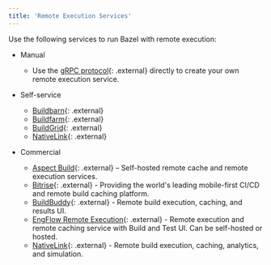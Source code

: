 ```yaml
---
title: 'Remote Execution Services'
---
```


Use the following services to run Bazel with remote execution:

*   Manual

    * Use the [gRPC protocol](https://github.com/bazelbuild/remote-apis){: .external}
      directly to create your own remote execution service.

*   Self-service

    * [Buildbarn](https://github.com/buildbarn){: .external}
    * [Buildfarm](https://github.com/bazelbuild/bazel-buildfarm){: .external}
    * [BuildGrid](https://gitlab.com/BuildGrid/buildgrid){: .external}
    * [NativeLink](https://github.com/TraceMachina/nativelink){: .external}

*   Commercial

    * [Aspect Build](https://www.aspect.build/){: .external} – Self-hosted remote cache and remote execution services.
    * [Bitrise](https://bitrise.io/why/features/mobile-build-caching-for-better-build-test-performance){: .external} - Providing the world's leading mobile-first CI/CD and remote build caching platform.
    * [BuildBuddy](https://www.buildbuddy.io){: .external} - Remote build execution,
      caching, and results UI.
    * [EngFlow Remote Execution](https://www.engflow.com){: .external} - Remote execution
      and remote caching service with Build and Test UI. Can be self-hosted or hosted.
    * [NativeLink](https://github.com/TraceMachina/nativelink){: .external} - Remote build execution, caching, analytics, and simulation.
